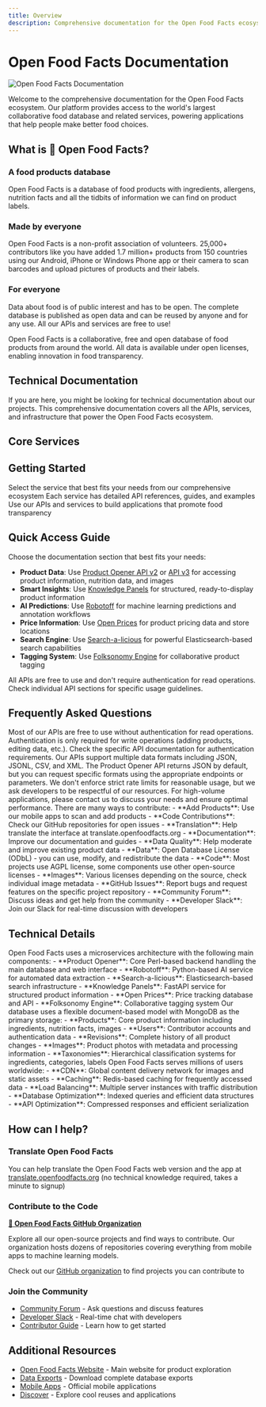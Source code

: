 ```yaml
---
title: Overview
description: Comprehensive documentation for the Open Food Facts ecosystem - APIs, services, and infrastructure
---
```



# Open Food Facts Documentation

![Open Food Facts Documentation](./assets/image.png)

Welcome to the comprehensive documentation for the Open Food Facts ecosystem. Our platform provides access to the world's largest collaborative food database and related services, powering applications that help people make better food choices.

## What is 🍊 Open Food Facts?

### A food products database

Open Food Facts is a database of food products with ingredients, allergens, nutrition facts and all the tidbits of information we can find on product labels.

### Made by everyone

Open Food Facts is a non-profit association of volunteers. 25,000+ contributors like you have added 1.7 million+ products from 150 countries using our Android, iPhone or Windows Phone app or their camera to scan barcodes and upload pictures of products and their labels.

### For everyone

Data about food is of public interest and has to be open. The complete database is published as open data and can be reused by anyone and for any use. All our APIs and services are free to use!

<Callout type="info">
  Open Food Facts is a collaborative, free and open database of food products
  from around the world. All data is available under open licenses, enabling
  innovation in food transparency.
</Callout>

## Technical Documentation

If you are here, you might be looking for technical documentation about our projects. This comprehensive documentation covers all the APIs, services, and infrastructure that power the Open Food Facts ecosystem.

## Core Services

<Cards>
  <Card
    title="Product Opener"
    description="Core backend system powering Open Food Facts with API endpoints, database, and web interface"
    href="/docs/Product-Opener"
  />
  <Card
    title="Robotoff"
    description="AI-powered service for automated product data extraction using computer vision and ML"
    href="/docs/Robotoff"
  />
  <Card
    title="Knowledge Panels"
    description="FastAPI service providing structured, ready-to-display knowledge panels for products"
    href="/docs/Knowledge-Panel"
  />
  <Card
    title="Open Prices"
    description="Global price database with location-based pricing information and analytics"
    href="/docs/Open-prices"
  />
  <Card
    title="Folksonomy Engine"
    description="Collaborative tagging system for adding custom properties to products"
    href="/docs/folksonomy"
  />
</Cards>

## Getting Started

<Steps>
  <Step title="Choose Your Service">
    Select the service that best fits your needs from our comprehensive
    ecosystem
  </Step>
  <Step title="Explore the Documentation">
    Each service has detailed API references, guides, and examples
  </Step>
  <Step title="Start Building">
    Use our APIs and services to build applications that promote food
    transparency
  </Step>
</Steps>

## Quick Access Guide

Choose the documentation section that best fits your needs:

- **Product Data**: Use [Product Opener API v2](/docs/Product-Opener/v2) or [API v3](/docs/Product-Opener/v3) for accessing product information, nutrition data, and images
- **Smart Insights**: Use [Knowledge Panels](/docs/Knowledge-Panel) for structured, ready-to-display product information
- **AI Predictions**: Use [Robotoff](/docs/Robotoff) for machine learning predictions and annotation workflows
- **Price Information**: Use [Open Prices](/docs/Open-prices) for product pricing data and store locations
- **Search Engine**: Use [Search-a-licious](/docs/Search-a-licious) for powerful Elasticsearch-based search capabilities
- **Tagging System**: Use [Folksonomy Engine](/docs/folksonomy) for collaborative product tagging

<Callout type="success">
  All APIs are free to use and don't require authentication for read operations.
  Check individual API sections for specific usage guidelines.
</Callout>

## Frequently Asked Questions

<Accordions type="single">
  <Accordion title="Do I need authentication to use the APIs?" id="auth-question">
    Most of our APIs are free to use without authentication for read operations. Authentication is only required for write operations (adding products, editing data, etc.). Check the specific API documentation for authentication requirements.
  </Accordion>
  
  <Accordion title="What data formats are supported?" id="data-formats">
    Our APIs support multiple data formats including JSON, JSONL, CSV, and XML. The Product Opener API returns JSON by default, but you can request specific formats using the appropriate endpoints or parameters.
  </Accordion>
  
  <Accordion title="Is there a rate limit for API calls?" id="rate-limits">
    We don't enforce strict rate limits for reasonable usage, but we ask developers to be respectful of our resources. For high-volume applications, please contact us to discuss your needs and ensure optimal performance.
  </Accordion>
  
  <Accordion title="How can I contribute to Open Food Facts?" id="how-to-contribute">
    There are many ways to contribute:
    - **Add Products**: Use our mobile apps to scan and add products
    - **Code Contributions**: Check our GitHub repositories for open issues
    - **Translation**: Help translate the interface at translate.openfoodfacts.org
    - **Documentation**: Improve our documentation and guides
    - **Data Quality**: Help moderate and improve existing product data
  </Accordion>
  
  <Accordion title="What licenses apply to the data and code?" id="licenses">
    - **Data**: Open Database License (ODbL) - you can use, modify, and redistribute the data
    - **Code**: Most projects use AGPL license, some components use other open-source licenses
    - **Images**: Various licenses depending on the source, check individual image metadata
  </Accordion>
  
  <Accordion title="How do I report bugs or request features?" id="bugs-features">
    - **GitHub Issues**: Report bugs and request features on the specific project repository
    - **Community Forum**: Discuss ideas and get help from the community
    - **Developer Slack**: Join our Slack for real-time discussion with developers
  </Accordion>
</Accordions>

## Technical Details

<Accordions type="single">
  <Accordion title="System Architecture Overview" id="architecture">
    Open Food Facts uses a microservices architecture with the following main components:
    - **Product Opener**: Core Perl-based backend handling the main database and web interface
    - **Robotoff**: Python-based AI service for automated data extraction
    - **Search-a-licious**: Elasticsearch-based search infrastructure
    - **Knowledge Panels**: FastAPI service for structured product information
    - **Open Prices**: Price tracking database and API
    - **Folksonomy Engine**: Collaborative tagging system
  </Accordion>
  
  <Accordion title="Database Schema and Data Model" id="database-schema">
    Our database uses a flexible document-based model with MongoDB as the primary storage:
    - **Products**: Core product information including ingredients, nutrition facts, images
    - **Users**: Contributor accounts and authentication data
    - **Revisions**: Complete history of all product changes
    - **Images**: Product photos with metadata and processing information
    - **Taxonomies**: Hierarchical classification systems for ingredients, categories, labels
  </Accordion>
  
  <Accordion title="Performance and Scalability" id="performance">
    Open Food Facts serves millions of users worldwide:
    - **CDN**: Global content delivery network for images and static assets
    - **Caching**: Redis-based caching for frequently accessed data
    - **Load Balancing**: Multiple server instances with traffic distribution
    - **Database Optimization**: Indexed queries and efficient data structures
    - **API Optimization**: Compressed responses and efficient serialization
  </Accordion>
</Accordions>

## How can I help?

### Translate Open Food Facts

You can help translate the Open Food Facts web version and the app at [translate.openfoodfacts.org](https://translate.openfoodfacts.org/) (no technical knowledge required, takes a minute to signup)

### Contribute to the Code

**[🐙 Open Food Facts GitHub Organization](https://github.com/openfoodfacts)**

Explore all our open-source projects and find ways to contribute. Our organization hosts dozens of repositories covering everything from mobile apps to machine learning models.

Check out our [GitHub organization](https://github.com/openfoodfacts) to find projects you can contribute to

### Join the Community

- [Community Forum](https://forum.openfoodfacts.org) - Ask questions and discuss features
- [Developer Slack](https://slack.openfoodfacts.org) - Real-time chat with developers
- [Contributor Guide](https://wiki.openfoodfacts.org/Contributor) - Learn how to get started

## Additional Resources

- [Open Food Facts Website](https://openfoodfacts.org) - Main website for product exploration
- [Data Exports](https://world.openfoodfacts.org/data) - Download complete database exports
- [Mobile Apps](https://world.openfoodfacts.org/discover) - Official mobile applications
- [Discover](https://world.openfoodfacts.org/discover) - Explore cool reuses and applications
